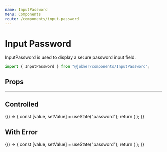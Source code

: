 ```yaml
---
name: InputPassword
menu: Components
route: /components/input-password
---
```



# Input Password

<ComponentStatus stage="ready" responsive="yes" accessible="yes" />

InputPassword is used to display a secure password input field.

```ts
import { InputPassword } from "@jobber/components/InputPassword";
```

<Playground>
  <InputPassword defaultValue="password" placeholder="Password" />
</Playground>

## Props

<Props of={InputPassword} />

---

## Controlled

<Playground>
  {() => {
    const [value, setValue] = useState("password");
    return (
      <InputPassword value={value} onChange={setValue} placeholder="Password" />
    );
  }}
</Playground>

## With Error

<Playground>
  {() => {
    const [value, setValue] = useState("password");
    return (
      <InputPassword
        value={value}
        onChange={setValue}
        placeholder="Password"
        validations={[
          {
            shouldShow: value.length < 10,
            message: "Passwords should be at least 10 characters.",
            status: "error"
          }
        ]}
      />
    );
  }}
</Playground>
